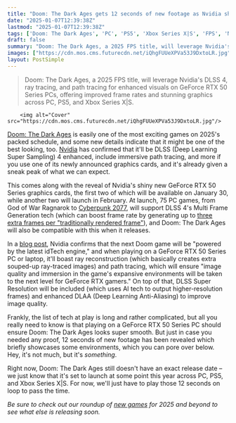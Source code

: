 ```yaml
---
title: "Doom: The Dark Ages gets 12 seconds of new footage as Nvidia shows off its souped-up DLSS 4 visuals"
date: "2025-01-07T12:39:38Z"
lastmod: "2025-01-07T12:39:38Z"
tags: ['Doom: The Dark Ages', 'PC', 'PS5', 'Xbox Series X|S', 'FPS', 'Nvidia', 'DLSS 4', 'Ray Tracing', 'Path Tracing']
draft: false
summary: "Doom: The Dark Ages, a 2025 FPS title, will leverage Nvidia's DLSS 4, ray tracing, and path tracing for enhanced visuals on GeForce RTX 50 Series PCs, offering improved frame rates and stunning graphics across PC, PS5, and Xbox Series X|S."
images: ["https://cdn.mos.cms.futurecdn.net/iQhgFUUeXPVa53J9DxtoLR.jpg"]
layout: PostSimple
---
```

> Doom: The Dark Ages, a 2025 FPS title, will leverage Nvidia's DLSS 4, ray tracing, and path tracing for enhanced visuals on GeForce RTX 50 Series PCs, offering improved frame rates and stunning graphics across PC, PS5, and Xbox Series X|S.


        <img alt="Cover" src="https://cdn.mos.cms.futurecdn.net/iQhgFUUeXPVa53J9DxtoLR.jpg"/>
        
[<u>Doom: The Dark Ages</u>](https://www.gamesradar.com/games/fps/doom-the-dark-ages-guide/) is easily one of the most exciting games on 2025's packed schedule, and some new details indicate that it might be one of the best looking, too. [Nvidia](https://www.gamesradar.com/tag/nvidia/) has confirmed that it'll be DLSS (Deep Learning Super Sampling) 4 enhanced, include immersive path tracing, and more if you use one of its newly announced graphics cards, and it's already given a sneak peak of what we can expect. 

This comes along with the reveal of Nvidia's shiny new GeForce RTX 50 Series graphics cards, the first two of which will be available on January 30, while another two will launch in February. At launch, 75 PC games, from God of War Ragnarok to [<u>Cyberpunk 2077</u>](https://www.gamesradar.com/cyberpunk-2077-guide/), will support DLSS 4's Multi Frame Generation tech (which can boost frame rate by generating up to [<u>three extra frames per "traditionally rendered frame"</u>](https://www.nvidia.com/en-us/geforce/news/dlss4-multi-frame-generation-ray-tracing-rtx-games/)), and Doom: The Dark Ages will also be compatible with this when it releases.

In a [<u>blog post</u>](https://www.nvidia.com/en-us/geforce/news/dlss4-multi-frame-generation-ray-tracing-rtx-games/), Nvidia confirms that the next Doom game will be "powered by the latest idTech engine," and when playing on a GeForce RTX 50 Series PC or laptop, it'll boast ray reconstruction (which basically creates extra souped-up ray-traced images) and path tracing, which will ensure "image quality and immersion in the game's expansive environments will be taken to the next level for GeForce RTX gamers." On top of that, DLSS Super Resolution will be included (which uses AI tech to output higher-resolution frames) and enhanced DLAA (Deep Learning Anti-Aliasing) to improve image quality. 

Frankly, the list of tech at play is long and rather complicated, but all you really need to know is that playing on a GeForce RTX 50 Series PC should ensure Doom: The Dark Ages looks super smooth. But just in case you needed any proof, 12 seconds of new footage has been revealed which briefly showcases some environments, which you can pore over below. Hey, it's not much, but it's *something*. 

Right now, Doom: The Dark Ages still doesn't have an exact release date – we just know that it's set to launch at some point this year across PC, PS5, and Xbox Series X|S. For now, we'll just have to play those 12 seconds on loop to pass the time.

*Be sure to check out our roundup of *[<u><em>new games</em></u>](https://www.gamesradar.com/video-game-release-dates/)* for 2025 and beyond to see what else is releasing soon.*
        